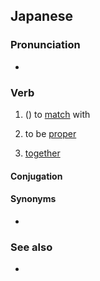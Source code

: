 ==Japanese==
{{ja-kanjitab|あ|sort=あう|yomi=kun}}

===Pronunciation===
* {{audio|Ja-au-meet(see) or fit.ogg|Audio|lang=ja}}

===Verb===
{{ja-verb|type=1|tr=intrans|あう}}

# ({{l|ja|[[に]]〜}}) to [[match]] with
#: {{ja-usex|イメージに'''合わない'''|イメージ に '''あわない'''|'''does not match''' with one's persona}}
#: {{ja-usex|中華料理に合うデザート|ちゅうか りょうり に '''あう''' デザート|dessert that '''pairs''' with Chinese food}}
# to be [[proper]]
# {{lb|ja|suffix}} [[together]]
#: {{ja-usex|誓い'''合う'''|ちかい'''あう'''|to promise '''to each other'''}}
#: {{ja-usex|見つめ'''あう'''|みつめ'''あう'''|to stare into '''each other's''' eyes}}

====Conjugation====
{{ja-go-u|あ}}

====Synonyms====
* {{ja-r|適切|てきせつ}}

===See also===
* {{ja-r|会う|あう}}